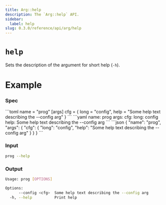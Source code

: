 ```yaml
---
title: Arg::help
description: The `Arg::help` API.
sidebar:
  label: help
slug: 0.3.0/reference/api/arg/help
---
```



# `help` <LinkButton href="https://docs.rs/clap/latest/clap/struct.Arg.html#method.help" icon="open-book" variant="minimal" />

<Badge text="since 0.1.0" size="small" />

Sets the description of the argument for short help (`-h`).

# Example

### Spec

<Tabs syncKey="format">
  <TabItem label="TOML">
    ```toml
    name = "prog"
    [args]
    cfg = { long = "config", help = "Some help text describing the --config arg" }
    ```
  </TabItem>

  <TabItem label="YAML">
    ```yaml
    name: prog
    args:
      cfg:
        long: config
        help: Some help text describing the --config arg
    ```
  </TabItem>

  <TabItem label="JSON">
    ```json
    {
      "name": "prog",
      "args": {
        "cfg": {
          "long": "config",
          "help": "Some help text describing the --config arg"
        }
      }
    }
    ```
  </TabItem>
</Tabs>

### Input

```bash
prog --help
```

### Output

```bash
Usage: prog [OPTIONS]

Options:
      --config <cfg>  Some help text describing the --config arg
  -h, --help          Print help
```
